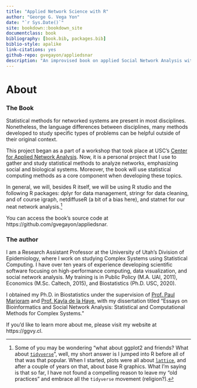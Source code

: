 ```yaml
--- 
title: "Applied Network Science with R"
author: "George G. Vega Yon"
date: "`r Sys.Date()`"
site: bookdown::bookdown_site
documentclass: book
bibliography: [book.bib, packages.bib]
biblio-style: apalike
link-citations: yes
github-repo: gvegayon/appliedsnar
description: "An improvised book on applied Social Network Analysis with R, this is(will be) a compilation of the materials presented in this series of workshop hosted by USC's Center for Applied Network Analysis (CANA)"
---
```


# About

\renewcommand{\Pr}[1]{\mbox{Pr}\left(#1\right)}
\renewcommand{\exp}[1]{\mbox{exp}\left\{#1\right\}}

### The Book

Statistical methods for networked systems are present in most disciplines.
Nonetheless, the language differences between disciplines, many methods
developed to study specific types of problems can be helpful outside of their original context.

This project began as a part of a workshop that took place at USC's
[Center for Applied Network Analysis](https://cana.usc.edu). Now, it is a personal
project that I use to gather and study statistical methods to analyze networks, emphasizing social and biological systems.
Moreover, the book will use statistical computing methods as a core component
when developing these topics.

In general, we will, besides R itself, we will be using R studio and the following
R packages: dplyr for data management, stringr for data cleaning, and of course
igraph, netdiffuseR (a bit of a bias here), and statnet for our neat network
analysis.^[Some of you may be wondering "what about ggplot2 and friends? What about [`tidyverse`](https://www.tidyverse.org/)", well, my short answer is I jumped into R before all of that was that popular. When I started, plots were all about [`lattice`](https://CRAN.R-project.org/package=lattice), and after a couple of years on that, about base R graphics. What I'm saying is that so far, I have not found a compelling reason to leave my "old practices" and embrace all the `tidyverse` movement (religion?).]

You can access the book's source code at https://github.com/gvegayon/appliedsnar.

### The author

I am a Research Assistant Professor at the University of Utah's Division of
Epidemiology, where I work on studying Complex Systems using Statistical Computing.
I have over ten years of experience developing scientific software focusing on
high-performance computing, data visualization, and social network analysis.
My training is in Public Policy (M.A. UAI, 2011), Economics (M.Sc. Caltech,
2015), and Biostatistics (Ph.D. USC, 2020).

I obtained my Ph.D. in Biostatistics under the supervision of
[Prof. Paul Marjoram](https://scholar.google.com/citations?user=Zj5ky5gAAAAJ&hl=en) and
[Prof. Kayla de la Haye](https://kayladelahaye.net/), with my dissertation titled "Essays on
Bioinformatics and Social Network Analysis: Statistical and Computational Methods
for Complex Systems."

If you'd like to learn more about me, please visit my website at https://ggvy.cl.

